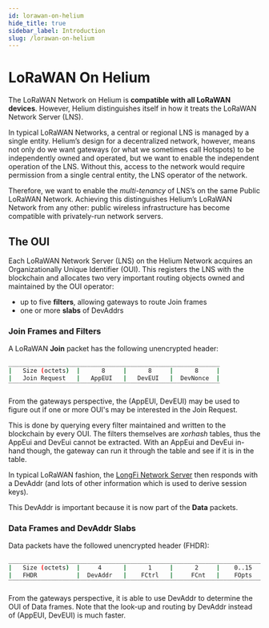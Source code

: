```yaml
---
id: lorawan-on-helium
hide_title: true
sidebar_label: Introduction
slug: /lorawan-on-helium
---
```


# LoRaWAN On Helium

The LoRaWAN Network on Helium is **compatible with all LoRaWAN devices**.
However, Helium distinguishes itself in how it treats the LoRaWAN Network Server
(LNS).

In typical LoRaWAN Networks, a central or regional LNS is managed by a single
entity. Helium’s design for a decentralized network, however, means not only do
we want gateways (or what we sometimes call Hotspots) to be independently owned
and operated, but we want to enable the independent operation of the LNS.
Without this, access to the network would require permission from a single
central entity, the LNS operator of the network.

Therefore, we want to enable the _multi-tenancy_ of LNS’s on the same Public
LoRaWAN Network. Achieving this distinguishes Helium’s LoRaWAN Network from any
other: public wireless infrastructure has become compatible with privately-run
network servers.

## The OUI

Each LoRaWAN Network Server (LNS) on the Helium Network acquires an
Organizationally Unique Identifier (OUI). This registers the LNS with the
blockchain and allocates two very important routing objects owned and maintained
by the OUI operator:

- up to five **filters**, allowing gateways to route Join frames
- one or more **slabs** of DevAddrs

### Join Frames and Filters

A LoRaWAN **Join** packet has the following unencrypted header:

```bash
___________________________________________________________
|   Size (octets)  |      8     |      8     |      8     |
|   Join Request   |   AppEUI   |   DevEUI   |  DevNonce  |
‾‾‾‾‾‾‾‾‾‾‾‾‾‾‾‾‾‾‾‾‾‾‾‾‾‾‾‾‾‾‾‾‾‾‾‾‾‾‾‾‾‾‾‾‾‾‾‾‾‾‾‾‾‾‾‾‾‾‾
```

From the gateways perspective, the (AppEUI, DevEUI) may be used to figure out if
one or more OUI's may be interested in the Join Request.

This is done by querying every filter maintained and written to the blockchain
by every OUI. The filters themselves are _xorhash_ tables, thus the AppEui and
DevEui cannot be extracted. With an AppEui and DevEui in-hand though, the
gateway can run it through the table and see if it is in the table.

In typical LoRaWAN fashion, the
[LongFi Network Server](https://github.com/helium/devdocs/tree/67b988ec351854ec4b7608e12b5b8f47f2456abf/longfi/longfi-network-server/README.md)
then responds with a DevAddr \(and lots of other information which is used to
derive session keys\).

This DevAddr is important because it is now part of the **Data** packets.

### Data Frames and DevAddr Slabs

Data packets have the followed unencrypted header (FHDR):

```bash
________________________________________________________________________
|   Size (octets)  |     4      |      1     |      2     |    0..15   |
|   FHDR           |  DevAddr   |    FCtrl   |     FCnt   |    FOpts   |
‾‾‾‾‾‾‾‾‾‾‾‾‾‾‾‾‾‾‾‾‾‾‾‾‾‾‾‾‾‾‾‾‾‾‾‾‾‾‾‾‾‾‾‾‾‾‾‾‾‾‾‾‾‾‾‾‾‾‾‾‾‾‾‾‾‾‾‾‾‾‾‾
```

From the gateways perspective, it is able to use DevAddr to determine the OUI of
Data frames. Note that the look-up and routing by DevAddr instead of \(AppEUI,
DevEUI\) is much faster.
